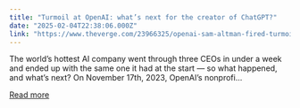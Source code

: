 ```yaml
---
title: "Turmoil at OpenAI: what’s next for the creator of ChatGPT?"
date: "2025-02-04T22:38:06.000Z"
link: "https://www.theverge.com/23966325/openai-sam-altman-fired-turmoil-chatgpt"
---
```


The world’s hottest AI company went through three CEOs in under a week and ended up with the same one it had at the start — so what happened, and what’s next?
On November 17th, 2023, OpenAI’s nonprofi...

[Read more](https://www.theverge.com/23966325/openai-sam-altman-fired-turmoil-chatgpt)
